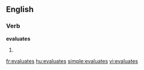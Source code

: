 
==English==

===Verb===
'''evaluates'''

# {{third-person singular of|[[evaluate]]}}

[[fr:evaluates]]
[[hu:evaluates]]
[[simple:evaluates]]
[[vi:evaluates]]